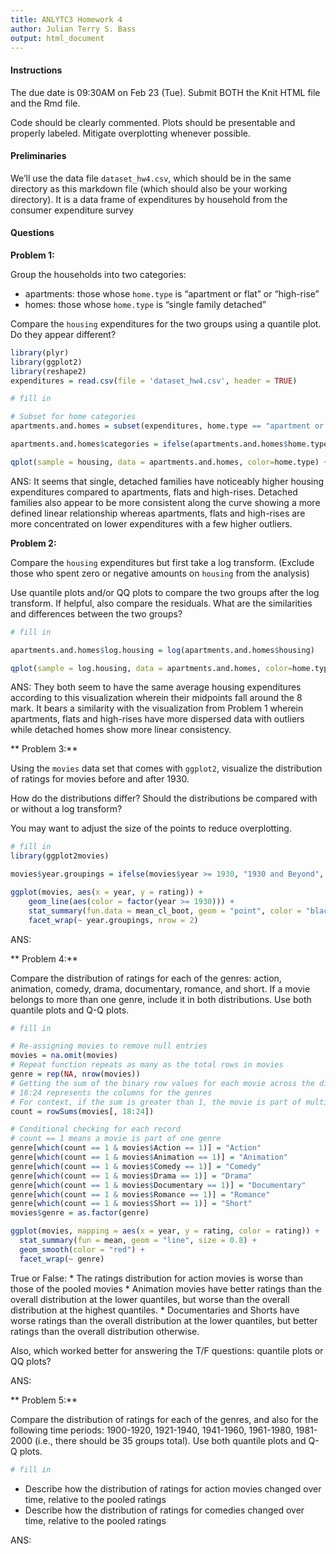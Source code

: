 ```yaml
---
title: ANLYTC3 Homework 4 
author: Julian Terry S. Bass
output: html_document
---
```


#### Instructions 

The due date is 09:30AM on Feb 23 (Tue). Submit BOTH the Knit HTML file and the Rmd file.

Code should be clearly commented. Plots should be presentable and properly labeled. Mitigate overplotting whenever possible.

#### Preliminaries

We'll use the data file `dataset_hw4.csv`, which should be in the same directory as this markdown file (which should also be your working directory). It is a data frame of expenditures by household from the consumer expenditure survey


#### Questions 


**Problem 1:** 

Group the households into two categories:

* apartments: those whose `home.type` is "apartment or flat" or "high-rise"
* homes: those whose `home.type` is "single family detached"

Compare the `housing` expenditures for the two groups using a quantile plot. Do they appear different? 


```r
library(plyr)
library(ggplot2)
library(reshape2)
expenditures = read.csv(file = 'dataset_hw4.csv', header = TRUE)
```

```r
# fill in

# Subset for home categories
apartments.and.homes = subset(expenditures, home.type == "apartment or flat" | home.type == "high-rise" | home.type == "single family detached")

apartments.and.homes$categories = ifelse(apartments.and.homes$home.type == "single family detached", "homes", "apartments")

qplot(sample = housing, data = apartments.and.homes, color=home.type) + facet_wrap(~ categories)

```

ANS: It seems that single, detached families have noticeably higher housing expenditures compared to apartments, flats and high-rises. Detached families also appear to be more consistent along the curve showing a more defined linear relationship whereas apartments, flats and high-rises are more concentrated on lower expenditures with a few higher outliers.

**Problem 2:**

Compare the `housing` expenditures but first take a log transform. (Exclude those who spent zero or negative amounts on `housing` from the analysis)

Use quantile plots and/or QQ plots to compare the two groups after the log transform. If helpful, also compare the residuals. What are the similarities and differences between the two groups?

```r
# fill in

apartments.and.homes$log.housing = log(apartments.and.homes$housing)

qplot(sample = log.housing, data = apartments.and.homes, color=home.type) + facet_wrap(~ categories)
```

ANS: They both seem to have the same average housing expenditures according to this visualization wherein their midpoints fall around the 8 mark. It bears a similarity with the visualization from Problem 1 wherein apartments, flats and high-rises have more dispersed data with outliers while detached homes show more linear consistency.

** Problem 3:**

Using the `movies` data set that comes with `ggplot2`, visualize the distribution of ratings for movies before and after 1930.

How do the distributions differ? Should the distributions be compared with or without a log transform?

You may want to adjust the size of the points to reduce overplotting.

```r
# fill in
library(ggplot2movies)

movies$year.groupings = ifelse(movies$year >= 1930, "1930 and Beyond", "Before 1930")

ggplot(movies, aes(x = year, y = rating)) +
    geom_line(aes(color = factor(year >= 1930))) +
    stat_summary(fun.data = mean_cl_boot, geom = "point", color = "black") +
    facet_wrap(~ year.groupings, nrow = 2)

```

ANS: 

** Problem 4:**

Compare the distribution of ratings for each of the genres: action, animation, comedy, drama, documentary, romance, and short. If a movie belongs to more than one genre, include it in both distributions. Use both quantile plots and Q-Q plots.

```r

# fill in

# Re-assigning movies to remove null entries
movies = na.omit(movies)
# Repeat function repeats as many as the total rows in movies
genre = rep(NA, nrow(movies))
# Getting the sum of the binary row values for each movie across the different genres
# 18:24 represents the columns for the genres
# For context, if the sum is greater than 1, the movie is part of multiple genres
count = rowSums(movies[, 18:24])

# Conditional checking for each record
# count == 1 means a movie is part of one genre
genre[which(count == 1 & movies$Action == 1)] = "Action"
genre[which(count == 1 & movies$Animation == 1)] = "Animation"
genre[which(count == 1 & movies$Comedy == 1)] = "Comedy"
genre[which(count == 1 & movies$Drama == 1)] = "Drama"
genre[which(count == 1 & movies$Documentary == 1)] = "Documentary"
genre[which(count == 1 & movies$Romance == 1)] = "Romance"
genre[which(count == 1 & movies$Short == 1)] = "Short"
movies$genre = as.factor(genre)

ggplot(movies, mapping = aes(x = year, y = rating, color = rating)) + 
  stat_summary(fun = mean, geom = "line", size = 0.8) +
  geom_smooth(color = "red") +
  facet_wrap(~ genre)
```

True or False: 
* The ratings distribution for action movies is worse than those of the pooled movies
* Animation movies have better ratings than the overall distribution at the lower quantiles, but worse than the overall distribution at the highest quantiles.
* Documentaries and Shorts have worse ratings than the overall distribution at the lower quantiles, but better ratings than the overall distribution otherwise.

Also, which worked better for answering the T/F questions: quantile plots or QQ plots?

ANS: 

** Problem 5:**

Compare the distribution of ratings for each of the genres, and also for the following time periods: 1900-1920, 1921-1940, 1941-1960, 1961-1980, 1981-2000 (i.e., there should be 35 groups total). Use both quantile plots and Q-Q plots. 

```r
# fill in
```

* Describe how the distribution of ratings for action movies changed over time, relative to the pooled ratings
* Describe how the distribution of ratings for comedies changed over time, relative to the pooled ratings

ANS:


